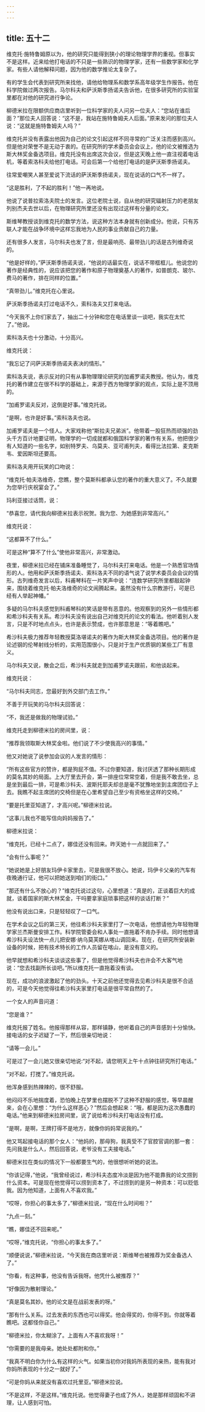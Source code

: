 ```yaml
---
---
---
```

title: 五十二
---



维克托·施特鲁姆原以为，他的研究只能得到狭小的理论物理学界的重视。但事实不是这样。近来给他打电话的不只是一些熟识的物理学家，还有一些数学家和化学家。有些人请他解释问题，因为他的数学推论太复杂了。

有的学生会代表到研究所来找他，请他给物理系和数学系高年级学生作报告。他在科学院做过两次报告。马尔科夫和萨沃斯季扬诺夫告诉他，在很多研究所的实验室里都在对他的研究进行争论。

柳德米拉在限额供应商店里听到一位科学家的夫人问另一位夫人：“您站在谁后面？”那位夫人回答说：“这不是，我站在施特鲁姆夫人后面。”原来发问的那位夫人说：“这就是施特鲁姆夫人吗？”

维克托并没有表露出他因为自己的论文引起这样不同寻常的广泛关注而感到高兴。但是他对荣誉不是无动于衷的。在研究所的学术委员会会议上，他的论文被推选为斯大林奖金备选项目。维克托没有出席这次会议，但是这天晚上他一直注视着电话机，等着索洛科夫给他打电话。可会后第一个给他打电话的是萨沃斯季扬诺夫。

往常爱嘲笑人甚至爱说下流话的萨沃斯季扬诺夫，现在说话的口气不一样了。

“这是胜利，了不起的胜利！”他一再地说。

他说了说普拉索洛夫院士的发言。这位老院士说，自从他的研究辐射压力的老朋友列别杰夫去世以后，在物理研究所里还没有出现过这样有分量的论文。

斯维琴教授谈到维克托的数学方法，说这种方法本身就有创新成分。他说，只有苏联人才能在战争环境中这样忘我地为人民的事业贡献自己的力量。

还有很多人发言，马尔科夫也发了言，但是最响亮、最带劲儿的话是古列维奇说的。

“他是好样的，”萨沃斯季扬诺夫说，“他说的话最实在，说话不带框框儿。他说您的著作是经典性的，说应该把您的著作和原子物理奠基人的著作，如普朗克、玻尔、费马的著作，排在同样的位置。”

“真带劲儿。”维克托在心里说。

萨沃斯季扬诺夫打过电话不久，索科洛夫又打来电话。

“今天我不上你们家去了，抽出二十分钟和您在电话里谈一谈吧，我实在太忙了。”他说。

索科洛夫也十分激动，十分高兴。

维克托说：

“我忘记了问萨沃斯季扬诺夫表决的情形。”

索科洛夫说，表示反对的只有从事物理理论研究的加甫罗诺夫教授。他认为，维克托的著作建立在很不科学的基础上，来源于西方物理学家的观点，实际上是不顶用的。

“加甫罗诺夫反对，这倒是好事。”维克托说。

“是啊，也许是好事。”索科洛夫也说。

加甫罗诺夫是一个怪人。大家戏称他“斯拉夫兄弟派”。他带着一股狂热而顽强的劲头千方百计地要证明，物理学的一切成就都和俄国科学家的著作有关系，他把很少有人知道的一些名字，如别特罗夫、乌莫夫、亚可甫列夫，看得比法拉第、麦克斯韦、爱因斯坦还要高。

索科洛夫用开玩笑的口吻说：

“维克托·帕夫洛维奇，您瞧，整个莫斯科都承认您的著作的重大意义了。不久就要为您举行庆祝宴会了。”

玛利亚接过话筒，说：

“恭喜您，请代我向柳德米拉表示祝贺。我为您、为她感到非常高兴。”

维克托说：

“这都算不了什么。”

可是这种“算不了什么”使他非常高兴，非常激动。

夜里，柳德米拉已经在铺床准备睡觉了，马尔科夫打来电话。他是一个熟悉官场情形的人。他用和萨沃斯季扬诺夫、索科洛夫不同的语气说了说学术委员会会议的情形。古列维奇发言以后，科甫琴科在一片笑声中说：“连数学研究所里都敲起钟来，围绕着维克托·帕夫洛维奇的论文闹腾起来。虽然没有什么宗教游行，可是已经有人举起神幡。”

多疑的马尔科夫感觉到科甫琴科的笑话是带有恶意的。他观察到的另外一些情形都和希沙科夫有关系。希沙科夫没有说出自己对维克托的论文的看法。他听着别人发言，只是不时地点点头，也许是表示赞成，也许那意思是：“等着瞧吧。”

希沙科夫极力推荐年轻教授莫洛堪诺夫的著作为斯大林奖金备选项目。他的著作是论述钢的伦琴射线分析的，实用范围很小，只是对于生产优质钢的某些工厂有意义。

马尔科夫又说，散会之后，希沙科夫就走到加甫罗诺夫跟前，和他谈起来。

维克托说：

“马尔科夫同志，您最好到外交部门去工作。”

不善于开玩笑的马尔科夫回答说：

“不，我还是做我的物理试验。”

维克托走到柳德米拉的房间里，说：

“推荐我领取斯大林奖金啦。他们说了不少使我高兴的事情。”

他又对她说了说参加会议的人发言的情形：

“所有这些官方的赞许，都是狗屁不值。不过你要知道，我讨厌透了那种长期形成的莫名其妙的局面。上大厅里去开会，第一排座位常常空着，但是我不敢去坐，总是坐到最后一排，可是希沙科夫、波斯托耶夫却总是毫不犹豫地坐到主席团位子上去。我瞧不起主席团的交椅但是在心里希望自己至少有资格坐这样的交椅。”

“要是托里亚知道了，才高兴呢。”柳德米拉说。

“这事儿我也不能写信向妈妈报告了。”

柳德米拉说：

“维克托，已经十二点了，娜佳还没有回来。昨天她十一点就回来了。”

“会有什么事呢？”

“她说她是上好朋友玛伊卡家里去，可是我很不放心。她说，玛伊卡父亲的汽车有夜晚通行证，他可以把她送到咱们的街口。”

“那还有什么不放心的？”维克托说过这句，心里想道：“真是的，正谈着巨大的成就，谈着国家的斯大林奖金，干吗要拿家庭琐事把这样的谈话打断？”

他没有说出口来，只是轻轻叹了一口气。

在学术会议之后的第三天，他往希沙科夫家里打了一次电话，他想请他为年轻物理学家兰杰斯曼安排工作。科学院管委会和人事处一直拖着不肯办手续。同时他想请希沙科夫设法快一点儿把安娜·纳乌莫芙娜从喀山调回来。现在，在研究所安装新设备的时候，把有技术特长的工作人员留在喀山，是没有意义的。

他早就想和希沙科夫谈谈这些事了，但是他觉得希沙科夫也许会不大客气地说：“您去找副所长谈吧。”所以维克托一直拖着没有谈。

现在，成功的浪波激起了他的劲头。十天之前他还觉得去见希沙科夫是很不合适的，可是今天他觉得往希沙科夫家里打电话是很平常自然的了。

一个女人的声音问道：

“您是谁？”

维克托报了姓名。他报得那样从容，那样镇静，他听着自己的声音感到十分愉快。接电话的女子迟疑了一下，然后很亲切地说：

“请等一会儿。”

可是过了一会儿她又很亲切地说:“对不起，请您明天上午十点钟往研究所打电话。”

“对不起，打搅了。”维克托说。

他浑身感到热辣辣的，很不舒服。

他闷闷不乐地揣度着，恐怕晚上在梦里也摆脱不了这种不舒服的感觉，等早晨醒来，会在心里想：“为什么这样恶心？”然后会想起来：“哦，都是因为这次愚蠢的电话。”他来到柳德米拉房间里，说了说给希沙科夫打电话没有打成。

“是啊，是啊，王牌打得不是地方，就像你妈妈常说我的。”

他又骂起接电话的那个女人：“他妈的，那母狗，我真受不了官腔官调的那一套：先问我是什么人，然后回答说，老爷没有工夫接电话。”

柳德米拉在类似的情况下一般都要生气的，他很想听听她的说法。

“你该记得，”他说，“我曾经说过，希沙科夫态度冷淡是因为他不能靠我的论文捞到什么资本。可是现在他觉得可以捞到资本了，不过捞到的是另一种资本：可以贬低我。因为他知道，上面有人不喜欢我。”

“哎呀，你担心的事太多了，”柳德米拉说，“现在什么时间啦？”

“九点一刻。”

“瞧，娜佳还不回来呢。”

“哎呀，”维克托说，“你担心的事太多了。”

“顺便说说，”柳德米拉说，“今天我在商店里听说：斯维琴也被推荐为奖金备选人了。”

“你看，有这种事，他没有告诉我呀。他凭什么被推荐？”

“好像因为散射理论。”

“真是莫名其妙。他的论文是在战前发表的呀。”

“那有什么关系。过去发表的东西也可以得奖。他会得奖的，你得不到。你就等着瞧吧。这都怪你自己。”

“柳德米拉，你太糊涂了。上面有人不喜欢我呀！”

“你需要的是我母亲。她处处都附和你。”

“我真不明白你为什么有这样的火气。如果当初你对我妈所表现的亲热，能有我对你妈所表现的十分之一就好了。”

“可是你妈从来就没有喜欢过托里亚。”柳德米拉说。

“不是这样，不是这样。”维克托说。他觉得妻子也成了外人，她是那样顽固和不讲理，让人感到可怕。